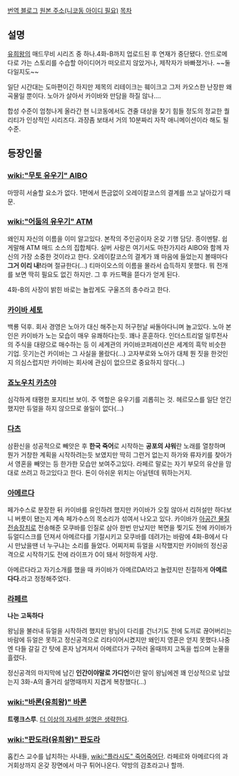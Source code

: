[http://blog.naver.com/paeeri 번역 블로그]
[http://www.nicovideo.jp/mylist/903778 원본 주소(니코동 아이디 필요)]
[[목차]]
== 설명 ==
[[유희왕]]의 매드무비 시리즈 중 하나.4화-B까지 업로드된 후 연재가 중단됐다. 안드로메다로 가는 스토리를 수습할 아이디어가 떠오르지 않았거나, 제작자가 바빠졌거나. ~~둘 다일지도~~

일단 시간대는 도마편이긴 하지만 제목의 리테이크는 훼이크고 그저 카오스한 난장판 왜곡물일 뿐이다. 노아가 살아서 카이바와 만담을 하질 않나….

합성 수준이 엄청나게 올라간 현 니코동에서도 견줄 대상을 찾기 힘들 정도의 정교한 퀄리티가 인상적인 시리즈다. 과장좀 보태서 거의 10분짜리 자작 애니메이션이라 해도 될 수준.

== 등장인물 ==
=== [[wiki:"무토 유우기" AIBO]] ===
마땅히 서술할 요소가 없다. 1편에서 뜬금없이 오레이칼코스의 결계를 쓰고 날아갔기 때문.
=== [[wiki:"어둠의 유우기" ATM]] ===
왜인지 자신의 이름을 이미 알고있다. 본작의 주인공이자 온갖 기행 담당. 종이멘탈. 쉽게말해 ATM 매드 소스의 집합체다. 실버 사랑은 여기서도 마찬가지라 AIBO와 함께 자신의 가장 소중한 것이라고 한다. 오레이칼코스의 결계가 꽤 마음에 들었는지 볼때마다 '''그거 이리 내!'''라며 절규한다(…) 티마이오스의 이름을 몰라서 습득하지 못했다. 뭐 전개를 보면 딱히 필요도 없긴 하지만. 그 후 카드팩을 뜯다가 얻게 된다.

4화-B의 사장이 밝힌 바로는 놀랍게도 구울즈의 총수라고 한다.
=== [[카이바 세토]] ===
백룡 덕후. 회사 경영은 노아가 대신 해주는지 허구헌날 싸돌아다니며 놀고있다. 노아 본인은 카이바가 노는 모습이 매우 유쾌하다는듯. 꽤나 훈훈하다.
인더스트리얼 일루전사의 주식을 대량으로 매수하는 등 이 세계관의 카이바코퍼레이션은 세계의 흑막 비슷한 기업. 웃기는건 카이바는 그 사실을 몰랐다(…) 고자부로와 노아가 대체 뭔 짓을 한것인지 의심스럽지만 카이바는 회사에 관심이 없으므로 중요하지 않다(…)
=== [[죠노우치 카츠야]] ===
심각하게 태평한 포지티브 보이. 주 역할은 유우기를 괴롭히는 것. 헤르모스를 일단 얻긴 했지만 듀얼을 하지 않으므로 쓸일이 없다(…)
=== [[다츠]] ===
삼환신을 성공적으로 빼앗은 후 '''한국 죽어'''로 시작하는 '''공포의 샤워'''란 노래를 열창하며 뭔가 거창한 계획을 시작하려는듯 보였지만 딱히 그런거 없는지 하가와 류자키를 찾아가서 영혼을 빼앗는 등 한가한 모습만 보여주고있다.
라페르 말로는 자기 부모의 유산을 맘대로 쓰려고 하고있다고 한다. 돈이 아쉬운 위치는 아닐텐데 뭐하는거지.
=== [[아메르다]] ===
페가수스로 분장한 뒤 카이바를 유인하려 했지만 카이바가 오질 않아서 리허설만 하다보니 버릇이 됐는지 계속 페가수스의 목소리가 섞여서 나오고 있다. 카이바가 [[아공간 물질 전송장치]]로 전송해준 모쿠바를 인질로 삼아 한번 만났지만 복면을 찢기도 전에 카이바가 듀얼디스크를 던져서 아메르다를 기절시키고 모쿠바를 데려가는 바람에 4화-B에서 다시 만났을땐 너 누구냐는 소리를 들었다. 어찌저찌 듀얼을 시작했지만 카이바의 정신공격으로 시작하기도 전에 라이프가 0이 돼서 허망하게 사망.

아메르다라고 자기소개를 했을 때 카이바가 아메르DA!라고 놀렸지만 친절하게 '''아메르다다.'''라고 정정해주었다.
=== [[라페르]] ===
'''나는 고독하다'''

왕님을 불러내 듀얼을 시작하려 했지만 왕님이 다리를 건너기도 전에 도끼로 끊어버리는 바람에 듀얼은 못하고 정신공격으로 리타이어시켰지만 왜인지 영혼은 얻지 못했다.나중엔 다들 갈길 간 탓에 혼자 남겨져서 아메르다가 구하러 올때까지 고독을 씹으며 눈물을 흘렸다.

정신공격의 마지막에 남긴 '''인간이야말로 가디언'''이란 말이 왕님에겐 꽤 인상적으로 남았는지 3화-A의 줄거리 설명때까지 지겹게 복창했다(…)
=== [[wiki:"바론(유희왕)" 바론]] ===
'''트랭크스루'''. [[더 이상의 자세한 설명은 생략한다]].
=== [[wiki:"판도라(유희왕)" 판도라]] ===
홉킨스 교수를 납치하는 사내들, [[wiki:"플라시도" 죽어죽어단]]. 라페르와 아메르다의 과거회상까지 온갖 장면에서 마구 튀어나온다. 약방의 감초라고나 할까.
